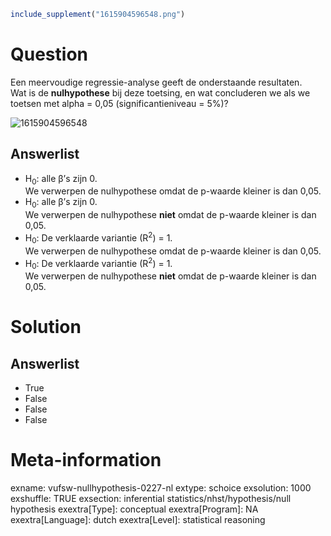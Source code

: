 ```r
include_supplement("1615904596548.png")
```

Question
========
Een meervoudige regressie-analyse geeft de onderstaande resultaten.  
Wat is de **nulhypothese** bij deze toetsing, en wat concluderen we als
we toetsen met alpha = 0,05 (significantieniveau = 5%)?  
  
<img src="1615904596548.png" class="fr-fic fr-dii enlargeimage tvcss_2"
alt="1615904596548" />

Answerlist
----------
* H<sub>0</sub>: alle β's zijn 0.  
  We verwerpen de nulhypothese omdat de p-waarde kleiner is dan 0,05.
* H<sub>0</sub>: alle β's zijn 0.  
  We verwerpen de nulhypothese **niet** omdat de p-waarde kleiner is dan
  0,05.
* H<sub>0</sub>: De verklaarde variantie (R<sup>2</sup>) = 1.  
  We verwerpen de nulhypothese omdat de p-waarde kleiner is dan 0,05.
* H<sub>0</sub>: De verklaarde variantie (R<sup>2</sup>) = 1.  
  We verwerpen de nulhypothese **niet** omdat de p-waarde kleiner is dan
  0,05.

Solution
========










Answerlist
----------
* True
* False
* False
* False

Meta-information
================
exname: vufsw-nullhypothesis-0227-nl
extype: schoice
exsolution: 1000
exshuffle: TRUE
exsection: inferential statistics/nhst/hypothesis/null hypothesis
exextra[Type]: conceptual
exextra[Program]: NA
exextra[Language]: dutch
exextra[Level]: statistical reasoning

